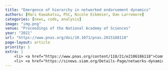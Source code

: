 ```yaml
---
title: "Emergence of hierarchy in networked endorsement dynamics"
authors: [Mari Kawakatsu, PSC, Nicole Eikmeier, Dan Larremore]
categories: [news, code, analysis]
image: "img.png"
venue: "Proceedings of the National Academy of Sciences"
year: "2021"
url: "https://www.pnas.org/doi/10.1073/pnas.2015188118"
page-layout: article
priority: 1
extra: |
    <li> <a href="https://www.pnas.org/content/118/21/e2106186118">Commentary</a> by Simon DeDeo and Elizabeth Hobson</li>
    <li> <a href="https://sinews.siam.org/Details-Page/networks-dynamics-and-prestige-how-hierarchies-emerge-from-individual-choices">Explainer post</a> on SIAM News blog</li>
---
```

